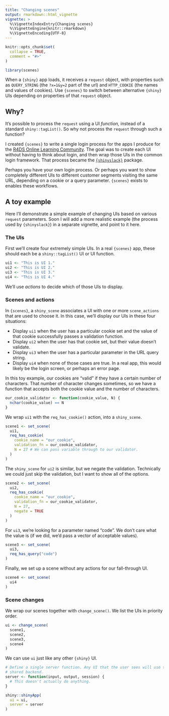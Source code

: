 ```yaml
---
title: "Changing scenes"
output: rmarkdown::html_vignette
vignette: >
  %\VignetteIndexEntry{Changing scenes}
  %\VignetteEngine{knitr::rmarkdown}
  %\VignetteEncoding{UTF-8}
---
```


```r
knitr::opts_chunk$set(
  collapse = TRUE,
  comment = "#>"
)
```

```r
library(scenes)
```

When a `{shiny}` app loads, it receives a `request` object, with properties such as `QUERY_STRING` (the `?x=1&y=2` part of the url) and `HTTP_COOKIE` (the names and values of cookies).
Use `{scenes}` to switch between alternative `{shiny}` UIs depending on properties of that `request` object.

## Why?

It's possible to process the `request` using a UI *function,* instead of a standard `shiny::tagList()`.
So why not process the `request` through such a function?

I created `{scenes}` to write a single login process for the apps I produce for the [R4DS Online Learning Community](https://r4ds.io).
The goal was to create each UI without having to think about login, and then wrap those UIs in the common login framework.
That process became the [`{shinyslack}`](https://r4ds.io/shinyslackgh) package.

Perhaps you have your own login process.
Or perhaps you want to show completely different UIs to different customer segments visiting the same URL, depending on a cookie or a query parameter.
`{scenes}` exists to enables these workflows.

## A toy example

Here I'll demonstrate a simple example of changing UIs based on various `request` parameters.
Soon I will add a more realistic example (the process used by `{shinyslack}`) in a separate vignette, and point to it here.

### The UIs

First we'll create four extremely simple UIs.
In a real `{scenes}` app, these should each be a `shiny::tagList()` UI or UI function.

```r
ui1 <- "This is UI 1."
ui2 <- "This is UI 2."
ui3 <- "This is UI 3."
ui4 <- "This is UI 4."
```

We'll use *actions* to decide which of those UIs to display.

### Scenes and actions

In `{scenes}`, a `shiny_scene` associates a UI with one or more `scene_actions` that are used to choose it.
In this case, we'll display our UIs in these four situations:

- Display `ui1` when the user has a particular cookie set and the value of that cookie successfully passes a validation function.
- Display `ui2` when the user has that cookie set, but their value doesn't validate.
- Display `ui3` when the user has a particular parameter in the URL query string.
- Display `ui4` when none of those cases are true.
In a real app, this would likely be the login screen, or perhaps an error page.

In this toy example, our cookies are "valid" if they have a certain number of characters.
That number of character changes sometimes, so we have a function that accepts both the cookie value and the number of characters.

```r
our_cookie_validator <- function(cookie_value, N) {
  nchar(cookie_value) == N
}
```

We wrap `ui1` with the `req_has_cookie()` action, into a `shiny_scene`.

```r
scene1 <- set_scene(
  ui1,
  req_has_cookie(
    cookie_name = "our_cookie",
    validation_fn = our_cookie_validator,
    N = 27 # We can pass variable through to our validator.
  )
)
```

The `shiny_scene` for `ui2` is similar, but we negate the validation.
Technically we could just skip the validation, but I want to show all of the options.

```r
scene2 <- set_scene(
  ui2,
  req_has_cookie(
    cookie_name = "our_cookie",
    validation_fn = our_cookie_validator,
    N = 27,
    negate = TRUE
  )
)
```

For `ui3`, we're looking for a parameter named "code". 
We don't care what the value is (if we did, we'd pass a vector of acceptable values).

```r
scene3 <- set_scene(
  ui3,
  req_has_query("code")
)
```

Finally, we set up a scene without any actions for our fall-through UI.

```r
scene4 <- set_scene(
  ui4
)
```

### Scene changes

We wrap our scenes together with `change_scene()`.
We list the UIs in priority order.

```r
ui <- change_scene(
  scene1,
  scene2,
  scene3,
  scene4
)
```

We can use `ui` just like any other `{shiny}` UI.

```r
# Define a single server function. Any UI that the user sees will use this
# shared backend.
server <- function(input, output, session) {
  # This doesn't actually do anything.
}

shiny::shinyApp(
  ui = ui,
  server = server
)
```
